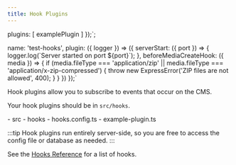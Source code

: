```yaml
---
title: Hook Plugins
---
```


  plugins: [
    examplePlugin
  ]
});`;

  name: 'test-hooks',
  plugin: ({ logger }) => ({
    serverStart: ({ port }) => {
      logger.log(\`Server started on port \${port}\`);
    },
    beforeMediaCreateHook: ({ media }) => {
      if (media.fileType === 'application/zip' || media.fileType === 'application/x-zip-compressed') {
        throw new ExpressError('ZIP files are not allowed', 400);
      }
    }
  })
});`

Hook plugins allow you to subscribe to events that occur on the CMS.

Your hook plugins should be in `src/hooks`.

<FileTree>
- src
  - hooks
    - hooks.config.ts
    - example-plugin.ts
</FileTree>

:::tip
Hook plugins run entirely server-side, so you are free to access the config file or database as needed.
:::

See the [Hooks Reference](/admin/reference/hooks-reference/) for a list of hooks.

<Code code={pluginCode} lang="ts" title="example-plugin.ts" />

<Code code={configCode} lang="ts" title="hooks.config.ts" />
